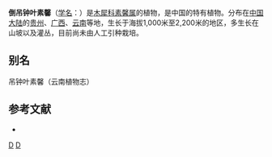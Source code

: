 {{Speciesbox 
| genus = Jasminum
| species = fuchsiaefolium
| status = NE
| status_system = IUCN3.1
| authority = Gagnep.
}}

'''倒吊钟叶素馨'''（[[学名|学名]]：{{lang|la|''Jasminum fuchsiaefolium''}}）是[[木犀科|木犀科]][[素馨属|素馨属]]的植物，是中国的特有植物。分布在[[中国大陆|中国大陆]]的[[贵州|贵州]]、[[广西|广西]]、[[云南|云南]]等地，生长于海拔1,000米至2,200米的地区，多生长在山坡以及灌丛，目前尚未由人工引种栽培。

== 别名 ==
吊钟叶素馨（云南植物志）

== 参考文献 ==
<div class="references-small">
* {{cite web| url =http://www.bioinfo.cn/db05/KmzwSpecies.php?action=view&id=14336| title =倒吊钟叶素馨| work =《中国高等植物数据库全库》| publisher =中国科学院微生物研究所| author =昆明植物研究所| accessdate =2009-02-24| deadurl =yes| archiveurl =https://web.archive.org/web/20160305021229/http://www.bioinfo.cn/db05/KmzwSpecies.php?action=view&id=14336| archivedate =2016-03-05}}
</div>

[[Category:素馨属|D]]
[[Category:中國特有植物|D]]